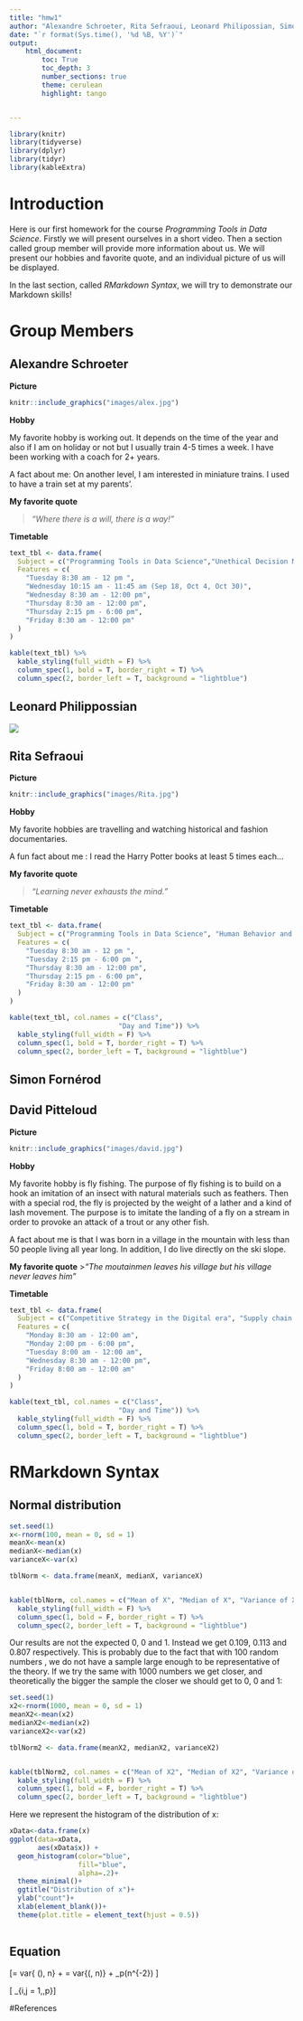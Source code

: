 ```yaml
---
title: "hmw1"
author: "Alexandre Schroeter, Rita Sefraoui, Leonard Philipossian, Simon Fornerod, David Pitteloud"
date: "`r format(Sys.time(), '%d %B, %Y')`"
output: 
    html_document:
        toc: True
        toc_depth: 3 
        number_sections: true
        theme: cerulean
        highlight: tango


---
```

```r

library(knitr)
library(tidyverse)
library(dplyr)
library(tidyr)
library(kableExtra)
```


# Introduction


Here is our first homework for the course *Programming Tools in Data Science*. Firstly we will present ourselves in a short video. Then a section called group member will provide more information about us. We will present our hobbies and favorite quote, and an individual picture of us will be displayed.

In the last section, called *RMarkdown Syntax*, we will try to demonstrate our Markdown skills!



# Group Members

## Alexandre Schroeter
**Picture**
```r
knitr::include_graphics("images/alex.jpg")
```

**Hobby**

My favorite hobby is working out. It depends on the time of the year and also if I am on holiday or not but I usually train 4-5 times a week. I have been working with a coach for 2+ years. 

A fact about me: On another level, I am interested in miniature trains. I used to have a train set at my parents'.

**My favorite quote**

> *"Where there is a will, there is a way!"* 

**Timetable**
```r
text_tbl <- data.frame(
  Subject = c("Programming Tools in Data Science","Unethical Decision Making (Basics)", "Fraud Analytics and Process Mining 2019",  "Text Mining", "Behavioral Economics", "Projects in Data Analytics for Decision Making"),
  Features = c(
    "Tuesday 8:30 am - 12 pm ",
    "Wednesday 10:15 am - 11:45 am (Sep 18, Oct 4, Oct 30)", 
    "Wednesday 8:30 am - 12:00 pm",
    "Thursday 8:30 am - 12:00 pm", 
    "Thursday 2:15 pm - 6:00 pm", 
    "Friday 8:30 am - 12:00 pm"
  )
)

kable(text_tbl) %>%
  kable_styling(full_width = F) %>%
  column_spec(1, bold = T, border_right = T) %>%
  column_spec(2, border_left = T, background = "lightblue")

```







## Leonard Philippossian
![](images/leo.jpg)




## Rita Sefraoui

**Picture**
```r
knitr::include_graphics("images/Rita.jpg")
```

**Hobby**

My favorite hobbies are travelling and watching historical and fashion documentaries.

A fun fact about me : I read the Harry Potter books at least 5 times each... 

**My favorite quote**

> *"Learning never exhausts the mind."* 

**Timetable**
```r
text_tbl <- data.frame(
  Subject = c("Programming Tools in Data Science", "Human Behavior and Evolutionary Inference",  "Text Mining", "Behavioral Economics", "Projects in Data Analytics for Decision Making"),
  Features = c(
    "Tuesday 8:30 am - 12 pm ",
    "Tuesday 2:15 pm - 6:00 pm ", 
    "Thursday 8:30 am - 12:00 pm", 
    "Thursday 2:15 pm - 6:00 pm", 
    "Friday 8:30 am - 12:00 pm"
  )
)

kable(text_tbl, col.names = c("Class",
                           "Day and Time")) %>%
  kable_styling(full_width = F) %>%
  column_spec(1, bold = T, border_right = T) %>%
  column_spec(2, border_left = T, background = "lightblue")

```


## Simon Fornérod



## David Pitteloud


**Picture**

```r
knitr::include_graphics("images/david.jpg")
```

**Hobby**

My favorite hobby is fly fishing. The purpose of fly fishing is to build on a hook an imitation of an insect with natural materials such as feathers. Then with a special rod, the fly is projected by the weight of a lather and a kind of lash movement. The purpose is to imitate the landing of a fly on a stream in order to provoke an attack of a trout or any other fish. 

A fact about me is that I was born in a village in the mountain with less than 50 people living all year long. In addition, I do live directly on the ski slope.


**My favorite quote** 
>*"The moutainmen leaves his village but his village never leaves him"*


**Timetable**

```r
text_tbl <- data.frame(
  Subject = c("Competitive Strategy in the Digital era", "Supply chain and its latest trend", "Programming Tools in Data Science","Unethical decision making", "Projects in Data Analytics for Decision Making"),
  Features = c(
    "Monday 8:30 am - 12:00 am",
    "Monday 2:00 pm - 6:00 pm",
    "Tuesday 8:00 am - 12:00 am",
    "Wednesday 8:30 am - 12:00 pm",
    "Friday 8:00 am - 12:00 am"
  )
)

kable(text_tbl, col.names = c("Class",
                           "Day and Time")) %>%
  kable_styling(full_width = F) %>%
  column_spec(1, bold = T, border_right = T) %>%
  column_spec(2, border_left = T, background = "lightblue")

```


# RMarkdown Syntax

## Normal distribution

```r
set.seed(1)
x<-rnorm(100, mean = 0, sd = 1)
meanX<-mean(x)
medianX<-median(x)
varianceX<-var(x)

tblNorm <- data.frame(meanX, medianX, varianceX)


kable(tblNorm, col.names = c("Mean of X", "Median of X", "Variance of X")) %>%
  kable_styling(full_width = F) %>%
  column_spec(1, bold = F, border_right = T) %>%
  column_spec(2, border_left = T, background = "lightblue")
```

Our results are not the expected 0, 0 and 1. Instead we get 0.109, 0.113 and 0.807 respectively. 
This is probably due to the fact that with 100 random numbers , we do not have a sample large enough to be representative of the theory. If we try the same with 1000 numbers we get closer, and theoretically the bigger the sample the closer we should get to 0, 0 and 1: 

```r
set.seed(1)
x2<-rnorm(1000, mean = 0, sd = 1)
meanX2<-mean(x2)
medianX2<-median(x2)
varianceX2<-var(x2)

tblNorm2 <- data.frame(meanX2, medianX2, varianceX2)


kable(tblNorm2, col.names = c("Mean of X2", "Median of X2", "Variance of X2")) %>%
  kable_styling(full_width = F) %>%
  column_spec(1, bold = F, border_right = T) %>%
  column_spec(2, border_left = T, background = "lightblue")
```

Here we represent the histogram of the distribution of x:

```r
xData<-data.frame(x)
ggplot(data=xData, 
       aes(xData$x)) + 
  geom_histogram(color="blue",
                 fill="blue",
                 alpha=.2)+
  theme_minimal()+
  ggtitle("Distribution of x")+
  ylab("count")+
  xlab(element_blank())+
  theme(plot.title = element_text(hjust = 0.5))
  

```


## Equation

\[\mathbb{E}\left[var\Big\{\mathbf{v_1}\Big(\mathbf{\boldsymbol{\hat\theta}},n\Big) \Big|\mathbf{\boldsymbol{\hat \theta}}\Big\}\right]
= var\{\mathbf{v_1} (\mathbf{\boldsymbol{\hat \theta_0}}), n\} +
\mathbb{E} \left[ \mathcal{O}_p \Big\{ \mathbf{D_1} (\boldsymbol{\theta^*}, n)(\boldsymbol{\hat\theta}-\boldsymbol{\theta_0}), \cdots, \mathbf{D_p}(\boldsymbol{\theta^*}, n)(\boldsymbol{\hat \theta} - \boldsymbol{\theta_0}) \Big\}\right] 
= var\{\mathbf{v_1}(\boldsymbol{\theta_0}, n)\} + \mathcal{O}_p(n^{-2})
\]

\[\mathbf{A} \equiv [a_{i,j}]_{i,j = 1,\dots,p}\]



#References